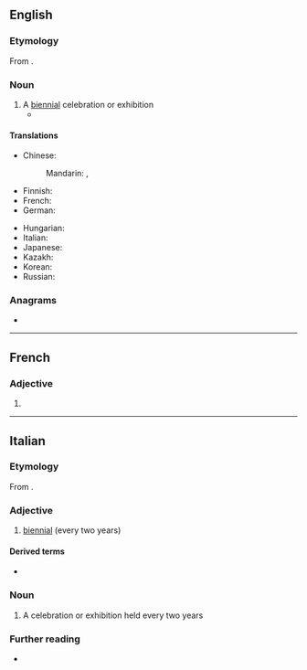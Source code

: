 {{also|biennálé}}
==English==

===Etymology===
From {{bor|en|it|biennale}}.

===Noun===
{{en-noun}}

# A [[biennial]] celebration or exhibition
#* {{quote-journal|en|2007|February 25|William Shaw|We Are Not a Muse|New York Times|url=http://www.nytimes.com/2007/02/25/magazine/25stylefrancesca.t.html
|passage=In Venice for the 2005 '''biennale''' with the architect David Adjaye and the artist Olafur Eliasson. 6.}}

====Translations====
{{trans-top|a biennial celebration or exhibition}}
* Chinese:
*: Mandarin: {{t|cmn|雙年展|sc=Hani}}, {{t|cmn|双年展|tr=shuāngniánzhǎn|sc=Hani}} {{qualifier|exhibition}}
* Finnish: {{t+|fi|biennaali}}
* French: {{t+|fr|biennale|f}}
* German: {{t+|de|Biennale|f}}
{{trans-mid}}
* Hungarian: {{t+|hu|biennálé}}
* Italian: {{t+|it|biennale|f}}
* Japanese: {{t|ja|ビエンナーレ|tr=biennāre|sc=Jpan}}
* Kazakh: {{t|kk|биеннале}}
* Korean: {{t|ko|비엔날레|sc=Kore}}
* Russian: {{t+|ru|биенна́ле|n}}
{{trans-bottom}}

===Anagrams===
* {{anagrams|en|a=abeeilnn|balenine|labenine}}

----

==French==

===Adjective===
{{head|fr|adjective form}}

# {{feminine singular of|fr|biennal}}

----

==Italian==

===Etymology===
From {{der|it|LL.|biennalis}}.

===Adjective===
{{it-adj|biennal|e|i}}

# [[biennial]] (every two years)

====Derived terms====
* {{l|it|biennalmente}}

===Noun===
{{it-noun|f}}

# A celebration or exhibition held every two years

===Further reading===
* {{R:it:Treccani}}